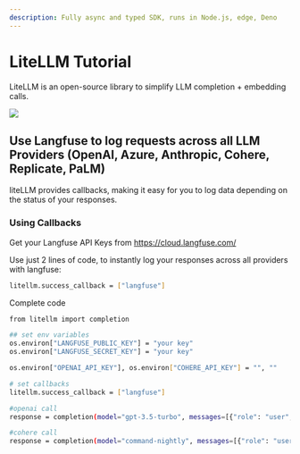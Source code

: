 ```yaml
---
description: Fully async and typed SDK, runs in Node.js, edge, Deno
---
```


# LiteLLM Tutorial

LiteLLM is an open-source library to simplify LLM completion + embedding calls.

<img src="https://docs.litellm.ai/assets/ideal-img/langfuse.f4da332.1920.png"/>

## Use Langfuse to log requests across all LLM Providers (OpenAI, Azure, Anthropic, Cohere, Replicate, PaLM)

liteLLM provides callbacks, making it easy for you to log data depending on the status of your responses.

### Using Callbacks

Get your Langfuse API Keys from https://cloud.langfuse.com/

Use just 2 lines of code, to instantly log your responses across all providers with langfuse:

```sh
litellm.success_callback = ["langfuse"]

```

Complete code

```sh
from litellm import completion

## set env variables
os.environ["LANGFUSE_PUBLIC_KEY"] = "your key"
os.environ["LANGFUSE_SECRET_KEY"] = "your key"

os.environ["OPENAI_API_KEY"], os.environ["COHERE_API_KEY"] = "", ""

# set callbacks
litellm.success_callback = ["langfuse"]

#openai call
response = completion(model="gpt-3.5-turbo", messages=[{"role": "user", "content": "Hi 👋 - i'm openai"}])

#cohere call
response = completion(model="command-nightly", messages=[{"role": "user", "content": "Hi 👋 - i'm cohere"}])
```

